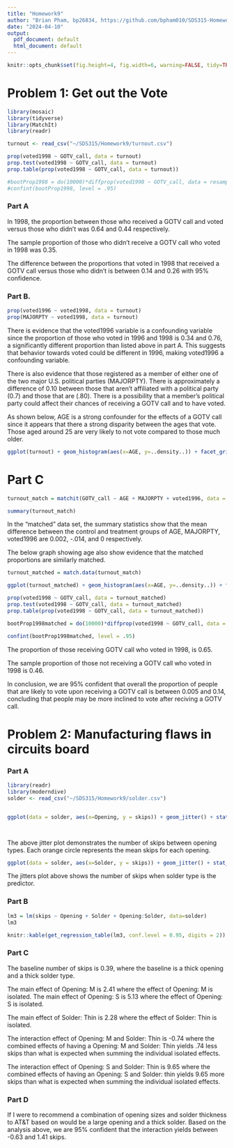 ---
title: "Homework9"
author: "Brian Pham, bp26834, https://github.com/bpham010/SDS315-Homework9"
date: "2024-04-10"
output:
  pdf_document: default
  html_document: default
---


```{r global_options, echo=FALSE}
knitr::opts_chunk$set(fig.height=4, fig.width=6, warning=FALSE, tidy=TRUE, message = FALSE, tidy.opts=list(width.cutoff=60))
```

# Problem 1: Get out the Vote

```{r, echo = FALSE, results = "hide"}
library(mosaic)
library(tidyverse)
library(MatchIt)
library(readr)

turnout <- read_csv("~/SDS315/Homework9/turnout.csv")

prop(voted1998 ~ GOTV_call, data = turnout)
prop.test(voted1998 ~ GOTV_call, data = turnout)
prop.table(prop(voted1998 ~ GOTV_call, data = turnout))

#bootProp1998 = do(10000)*diffprop(voted1998 ~ GOTV_call, data = resample(turnout))
#confint(bootProp1998, level = .95)

```

### Part A
In 1998, the proportion between those who received a GOTV call and voted versus those who didn't was 0.64 and 0.44 respectively. 

The sample proportion of those who didn't receive a GOTV call who voted in 1998 was 0.35. 


The difference between the proportions that voted in 1998 that received a GOTV call versus those who didn't is between 0.14 and 0.26 with 95% confidence. 

\newpage


### Part B. 

```{r, echo = FALSE, results = "hide"}

prop(voted1996 ~ voted1998, data = turnout)
prop(MAJORPTY ~ voted1998, data = turnout)

```

There is evidence that the voted1996 variable is a confounding variable since the proportion of those who voted in 1996 and 1998 is 0.34 and 0.76, a significantly different proportion than listed above in part A. This suggests that behavior towards voted could be different in 1996, making voted1996 a confounding variable. 



There is also evidence that those registered as a member of either one of the two major U.S. political parties (MAJORPTY). There is approximately a difference of 0.10 between those that aren't affiliated with a political party (0.7) and those that are (.80). There is a possibility that a member's political party could affect their chances of receiving a GOTV call and to have voted. 


As shown below, AGE is a strong confounder for the effects of a GOTV call since it appears that there a strong disparity between the ages that vote. Those aged around 25 are very likely to not vote compared to those much older. 


```{r, echo = FALSE}

ggplot(turnout) + geom_histogram(aes(x=AGE, y=..density..)) + facet_grid(~voted1998)

```

# Part C

```{r, echo = FALSE, results = "hide"}


turnout_match = matchit(GOTV_call ~ AGE + MAJORPTY + voted1996, data = turnout, ratio=5)

summary(turnout_match)


```

In the "matched" data set, the summary statistics show that the mean difference between the control and treatment groups of AGE, MAJORPTY, voted1996 are 0.002, -.014, and 0 respectively. 

The below graph showing age also show evidence that the matched proportions are similarly matched.

```{r, echo = FALSE, results = "hide"}

turnout_matched = match.data(turnout_match)

```


```{r, echo = FALSE}

ggplot(turnout_matched) + geom_histogram(aes(x=AGE, y=..density..)) + facet_grid(~voted1998)

```



```{r, echo = FALSE, results = "hide"}

prop(voted1998 ~ GOTV_call, data = turnout_matched)
prop.test(voted1998 ~ GOTV_call, data = turnout_matched)
prop.table(prop(voted1998 ~ GOTV_call, data = turnout_matched))

bootProp1998matched = do(10000)*diffprop(voted1998 ~ GOTV_call, data = resample(turnout_matched))

confint(bootProp1998matched, level = .95)
```

The proportion of those receiving GOTV call who voted in 1998, is 0.65. 

The sample proportion of those not receiving a GOTV call who voted in 1998 is 0.46. 



In conclusion, we are 95% confident that overall the proportion of people that are likely to vote upon receiving a GOTV call is between 0.005 and 0.14, concluding that people may be more inclined to vote after reciving a GOTV call. 


\newpage



# Problem 2: Manufacturing flaws in circuits board



### Part A

```{r, echo = FALSE}


library(readr)
library(moderndive)
solder <- read_csv("~/SDS315/Homework9/solder.csv")


ggplot(data = solder, aes(x=Opening, y = skips)) + geom_jitter() + stat_summary(fun='mean', color='darkorange')




```

The above jitter plot demonstrates the number of skips between opening types. Each orange circle represents the mean skips for each opening.

```{r, echo = FALSE}


ggplot(data = solder, aes(x=Solder, y = skips)) + geom_jitter() + stat_summary(fun='mean', color='darkorange')


```

The jitters plot above shows the number of skips when solder type is the predictor. 

### Part B

```{r, echo = FALSE, results = "hide"}

lm3 = lm(skips ~ Opening + Solder + Opening:Solder, data=solder)
lm3


```


```{r, echo = FALSE}


knitr::kable(get_regression_table(lm3, conf.level = 0.95, digits = 2))


```

### Part C

The baseline number of skips is 0.39, where the baseline is a thick opening and a thick solder type. 

The main effect of Opening: M is 2.41 where the effect of Opening: M is isolated. 
The main effect of Opening: S is 5.13 where the effect of Opening: S is isolated.

The main effect of Solder: Thin is 2.28 where the effect of Solder: Thin is isolated. 

The interaction effect of Opening: M and Solder: Thin is -0.74 where the combined effects of having a Opening: M and Solder: Thin yields .74 less skips than what is expected when summing the individual isolated effects. 

The interaction effect of Opening: S and Solder: Thin is 9.65 where the combined effects of having an Opening: S and Solder: thin yields 9.65 more skips than what is expected when summing the individual isolated effects. 


### Part D

If I were to recommend a combination of opening sizes and solder thickness to AT&T based on would be a large opening and a thick solder. Based on the analysis above, we are 95% confident that the interaction yields between -0.63 and 1.41 skips. 



